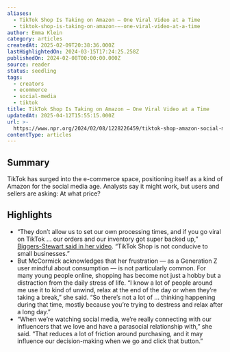 ```yaml
---
aliases:
  - TikTok Shop Is Taking on Amazon — One Viral Video at a Time
  - tiktok-shop-is-taking-on-amazon-—-one-viral-video-at-a-time
author: Emma Klein
category: articles
createdAt: 2025-02-09T20:38:36.000Z
lastHighlightedOn: 2024-03-15T17:24:25.258Z
publishedOn: 2024-02-08T00:00:00.000Z
source: reader
status: seedling
tags:
  - creators
  - ecommerce
  - social-media
  - tiktok
title: TikTok Shop Is Taking on Amazon — One Viral Video at a Time
updatedAt: 2025-04-12T15:55:15.000Z
url: >-
  https://www.npr.org/2024/02/08/1228226459/tiktok-shop-amazon-social-media-business-ecommerce
contentType: articles
---
```

## Summary

TikTok has surged into the e-commerce space, positioning itself as a kind of Amazon for the social media age. Analysts say it might work, but users and sellers are asking: At what price?

## Highlights

- “They don’t allow us to set our own processing times, and if you go viral on TikTok … our orders and our inventory got super backed up,” [Biggers-Stewart said in her video](https://www.tiktok.com/@thebiggersthebetter/video/7294354427568213291). “TikTok Shop is not conducive to small businesses.”
- But McCormick acknowledges that her frustration — as a Generation Z user mindful about consumption — is not particularly common. For many young people online, shopping has become not just a hobby but a distraction from the daily stress of life.
  “I know a lot of people around me use it to kind of unwind, relax at the end of the day or when they’re taking a break,” she said. “So there’s not a lot of … thinking happening during that time, mostly because you’re trying to destress and relax after a long day.”
- “When we’re watching social media, we’re really connecting with our influencers that we love and have a parasocial relationship with,” she said.
  “That reduces a lot of friction around purchasing, and it may influence our decision-making when we go and click that button.”
